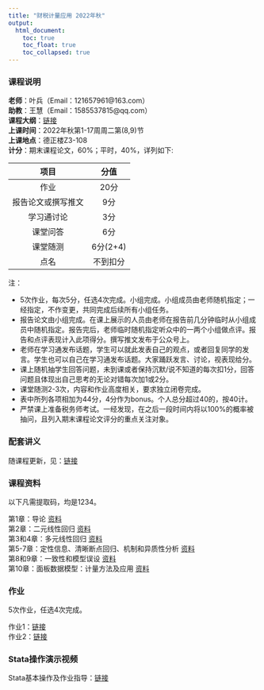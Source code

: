```yaml
---
title: "财税计量应用 2022年秋"
output: 
  html_document:
    toc: true
    toc_float: true
    toc_collapsed: true
---
```


### 课程说明

**老师**：叶兵（Email：121657961@163.com）<br>
**助教**：王慧（Email：1585537815@qq.com）<br>
**课程大纲**：[链接](https://kdocs.cn/l/cv2PJybqXPUZ)<br>
**上课时间**：2022年秋第1-17周周二第(8,9)节<br>
**上课地点**：德正楼Z3-108<br>
**计分**：期末课程论文，60%；平时，40%，详列如下:

| 项目 | 分值 |
| :---: | :---: |
| 作业 | 20分 |
| 报告论文或撰写推文 | 9分 |
| 学习通讨论 | 3分 |
| 课堂问答 | 6分 |
| 课堂随测 | 6分(2+4) |
| 点名 | 不到扣分 |

注：

- 5次作业，每次5分，任选4次完成。小组完成。小组成员由老师随机指定；一经指定，不作变更，共同完成后续所有小组任务。
- 报告论文由小组完成。在课上展示的人员由老师在报告前几分钟临时从小组成员中随机指定。报告完后，老师临时随机指定听众中的一两个小组做点评。报告和点评表现计入此项得分。撰写推文发布于公众号上。
- 老师在学习通发布话题，学生可以就此发表自己的观点，或者回复同学的发言。学生也可以自己在学习通发布话题。大家踊跃发言、讨论，视表现给分。
- 课上随机抽学生回答问题，未到课或者保持沉默/说不知道的每次扣1分，回答问题且体现出自己思考的无论对错每次加1或2分。
- 课堂随测2-3次，内容和作业高度相关，要求独立闭卷完成。
- 表中所列各项相加为44分，4分作为bonus。个人总分超过40的，按40计。
- 严禁课上准备税务师考试。一经发现，在之后一段时间内将以100%的概率被抽问，且列入期末课程论文评分的重点关注对象。

### 配套讲义

随课程更新，见：[链接](https://bingyenufe.github.io/CSJLYY/)

### 课程资料

以下凡需提取码，均是1234。 

第1章：导论 [资料](https://pan.baidu.com/s/11CQtdWpNg0Q5yF7W8utxrg)<br>
第2章：二元线性回归 [资料](https://pan.baidu.com/s/1TMPDRCnXdXTwieor_lkypQ)<br> 
第3和4章：多元线性回归 [资料](https://pan.baidu.com/s/1ueqRaBZ7iuQvHFTCeHN9MA)<br>
第5-7章：定性信息、清晰断点回归、机制和异质性分析 [资料](https://pan.baidu.com/s/1oxQc6N7cum-wMaOimRtOmA)<br>
第8和9章：一致性和模型误设 [资料](https://pan.baidu.com/s/1x0AewDRds3vaWs9kxNqbRA)<br>
第10章：面板数据模型：计量方法及应用 [资料](https://pan.baidu.com/s/1jny6hd3p46_3KivoSPSt3Q)

### 作业

5次作业，任选4次完成。

作业1：[链接](https://pan.baidu.com/s/1s_Z_t1pTYfbdxnBt6aHRhg)<br>
作业2：[链接](https://pan.baidu.com/s/16iWkHjciE21_SD4HTO_93w)

### Stata操作演示视频

Stata基本操作及作业指导：[链接](https://pan.baidu.com/s/1DXzkxDQvYtccY7dbmhtppA)
